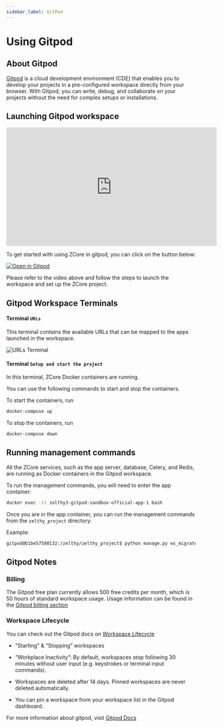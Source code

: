 ```yaml
---
sidebar_label: GitPod
---
```

# Using Gitpod

## About Gitpod

[Gitpod](https://www.gitpod.io/) is a cloud development environment (CDE) that enables you to develop your projects in a pre-configured workspace directly from your browser. With Gitpod, you can write, debug, and collaborate on your projects without the need for complex setups or installations.


## Launching Gitpod workspace

<iframe width="560" height="315" src="https://www.youtube.com/embed/bzWeOP5T0jE?si=5HWPFPaP0dSDAU8M" title="YouTube video player" frameborder="0" allow="accelerometer; autoplay; clipboard-write; encrypted-media; gyroscope; picture-in-picture; web-share" allowfullscreen></iframe>


To get started with using ZCore in gitpod, you can click on the button below:

[![Open in Gitpod](https://gitpod.io/button/open-in-gitpod.svg)](https://gitpod.io/#https://github.com/Healthlane-Technologies/zelthy3-gitpod-sandbox-official/)

Please refer to the video above and follow the steps to launch the workspace and set up the ZCore project.

## Gitpod Workspace Terminals

#### Terminal ``URLs``

This terminal contains the available URLs that can be mapped to the apps launched in the workspace.

![URLs Terminal](/img/gitpod/urls_terminal.png)

#### Terminal ``Setup and start the project``

In this terminal, ZCore Docker containers are running.

You can use the following commands to start and stop the containers.

To start the containers, run
```bash
docker-compose up
```

To stop the containers, run
```bash
docker-compose down
```

## Running management commands

All the ZCore services, such as the app server, database, Celery, and Redis, are running as Docker containers in the Gitpod workspace.


To run the management commands, you will need to enter the app container:

```bash
docker exec -it zelthy3-gitpod-sandbox-official-app-1 bash
```

Once you are in the app container, you can run the management commands from the ``zelthy_project`` directory:

Example:

```bash
gitpod@b1be57580132:/zelthy/zelthy_project$ python manage.py ws_migrate <app_name>
```


## Gitpod Notes

### Billing
The Gitpod free plan currently allows 500 free credits per month, which is 50 hours of standard workspace usage. Usage information can be found in the [Gitpod billing section](https://www.gitpod.io/docs/configure/billing)


### Workspace Lifecycle

You can check out the Gitpod docs on [Workspace Lifecycle](https://www.gitpod.io/docs/configure/workspaces/workspace-lifecycle)

- “Starting” & “Stopping” workspaces

- “Workplace Inactivity”: By default, workspaces stop following 30 minutes without user input (e.g. keystrokes or terminal input commands).

- Workspaces are deleted after 14 days. Pinned workspaces are never deleted automatically.

- You can pin a workspace from your workspace list in the Gitpod dashboard.

For more information about gitpod, visit [Gitpod Docs](https://www.gitpod.io/docs) 